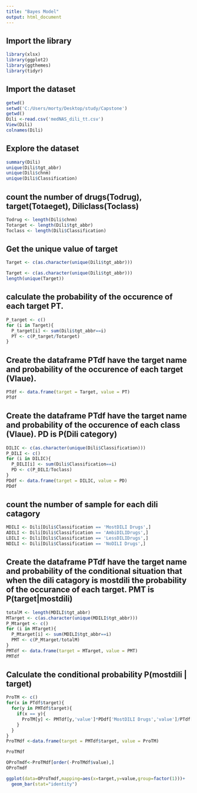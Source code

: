 ---
title: "Bayes Model"
output: html_document
---

## Import the library
```{r}
library(xlsx)
library(ggplot2)
library(ggthemes)
library(tidyr)
```

## Import the dataset
```{r}
getwd()
setwd('C:/Users/morty/Desktop/study/Capstone')
getwd()
Dili <-read.csv('medNAS_dili_tt.csv') 
View(Dili)
colnames(Dili)
```


## Explore the dataset
```{r}
summary(Dili)
unique(Dili$tgt_abbr)
unique(Dili$chnm)
unique(Dili$Classification)

```


## count the number of drugs(Todrug), target(Totaeget), Diliclass(Toclass)
```{r}
Todrug <- length(Dili$chnm)
Totarget <- length(Dili$tgt_abbr)
Toclass <- length(Dili$Classification)
```

## Get the unique value of target
```{r}
Target <- c(as.character(unique(Dili$tgt_abbr)))

```

```{r}
Target <- c(as.character(unique(Dili$tgt_abbr)))
length(unique(Target))
```

## calculate the probability of the occurence of each target PT.
```{r}
P_target <- c()
for (i in Target){
  P_target[i] <- sum(Dili$tgt_abbr==i)
  PT <- c(P_target/Totarget)
}
```

## Create the dataframe PTdf have the target name and probability of the occurence of each target (Vlaue).
```{r}
PTdf <- data.frame(target = Target, value = PT)
PTdf
```

## Create the dataframe PTdf have the target name and probability of the occurence of each class (Vlaue). PD is P(Dili category)
```{r}
DILIC <- c(as.character(unique(Dili$Classification)))
P_DILI <- c()
for (i in DILIC){
  P_DILI[i] <- sum(Dili$Classification==i)
  PD <- c(P_DILI/Toclass)
}
PDdf <- data.frame(target = DILIC, value = PD)
PDdf
```

## count the number of sample for each dili catagory
```{r}
MDILI <- Dili[Dili$Classification == 'MostDILI Drugs',]
ADILI <- Dili[Dili$Classification == 'AmbiDILIDrugs',]
LDILI <- Dili[Dili$Classification == 'LessDILIDrugs',]
NDILI <- Dili[Dili$Classification == 'NoDILI Drugs',]
```


## Create the dataframe PTdf have the target name and probability of the conditional situation that when the dili catagory is mostdili the probability of the occurance of each target. PMT is P(target|mostdili)
```{r}
totalM <- length(MDILI$tgt_abbr)
MTarget <- c(as.character(unique(MDILI$tgt_abbr)))
P_Mtarget <- c()
for (i in MTarget){
  P_Mtarget[i] <- sum(MDILI$tgt_abbr==i)
  PMT <- c(P_Mtarget/totalM)
}
PMTdf <- data.frame(target = MTarget, value = PMT)
PMTdf
```



## Calculate the conditional probability P(mostdili | target)
```{r}
ProTM <- c()
for(x in PTdf$target){
  for(y in PMTdf$target){
    if(x == y){
      ProTM[y] <- PMTdf[y,'value']*PDdf['MostDILI Drugs','value']/PTdf[x,'value']
    }
  }
}
ProTMdf <-data.frame(target = PMTdf$target, value = ProTM) 
```

```{r}
ProTMdf
```

```{r}
OProTmdf<-ProTMdf[order(-ProTMdf$value),]
OProTmdf
```

```{r}
ggplot(data=OProTmdf,mapping=aes(x=target,y=value,group=factor(1)))+
  geom_bar(stat="identity")
```